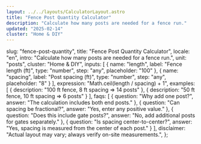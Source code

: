 ```yaml
---
layout: ../../layouts/CalculatorLayout.astro
title: "Fence Post Quantity Calculator"
description: "Calculate how many posts are needed for a fence run."
updated: "2025-02-14"
cluster: "Home & DIY"
---
```


  slug: "fence-post-quantity",
  title: "Fence Post Quantity Calculator",
  locale: "en",
  intro: "Calculate how many posts are needed for a fence run.",
  unit: "posts",
  cluster: "Home & DIY",
  inputs: [
    { name: "length", label: "Fence length (ft)", type: "number", step: "any", placeholder: "100" },
    { name: "spacing", label: "Post spacing (ft)", type: "number", step: "any", placeholder: "8" }
  ],
  expression: "Math.ceil(length / spacing) + 1",
  examples: [
    { description: "100 ft fence, 8 ft spacing ⇒ 14 posts" },
    { description: "50 ft fence, 10 ft spacing ⇒ 6 posts" }
  ],
  faqs: [
    { question: "Why add one post?", answer: "The calculation includes both end posts." },
    { question: "Can spacing be fractional?", answer: "Yes, enter any positive value." },
    { question: "Does this include gate posts?", answer: "No, add additional posts for gates separately." },
    { question: "Is spacing center-to-center?", answer: "Yes, spacing is measured from the center of each post." }
  ],
  disclaimer: "Actual layout may vary; always verify on-site measurements.",
};

<Calculator schema={schema} />

